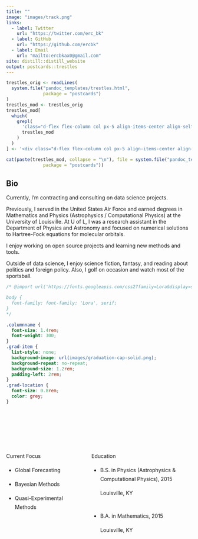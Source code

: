 ```yaml
---
title: ""
image: "images/track.png"
links:
  - label: Twitter
    url: "https://twitter.com/erc_bk"
  - label: GitHub
    url: "https://github.com/ercbk"
  - label: Email
    url: "mailto:ercbkax0@gmail.com"
site: distill::distill_website
output: postcards::trestles
---
```

 
<!-- All html and css copied from https://github.com/etiennebacher/personal_website_distill/blob/master/index.Rmd -->



<!-- The postcard had a useless second scrollbar (in addition to the big one of distill). For some reason, I couldn't remove it with the CSS in custom.css. My only solution is to modify the source of the postcards::trestle template to remove this scrollbar. -->

```r
trestles_orig <- readLines(
  system.file("pandoc_templates/trestles.html",
              package = "postcards")
)
trestles_mod <- trestles_orig
trestles_mod[
  which(
    grepl(
      'class="d-flex flex-column col px-5 align-items-center align-self-center mh-100" style="overflow-y: scroll;"',
      trestles_mod
    )
  )
] <- '<div class="d-flex flex-column col px-5 align-items-center align-self-center mh-100" style="overflow-y: none;">'

cat(paste(trestles_mod, collapse = "\n"), file = system.file("pandoc_templates/trestles.html",
              package = "postcards"))
```







## Bio

Currently, I'm contracting and consulting on data science projects.  

Previously, I served in the United States Air Force and earned degrees in Mathematics and Physics (Astrophysics / Computational Physics) at the University of Louisville. At U of L, I was a research assistant in the Department of Physics and Astronomy and focused on numerical solutions to Hartree-Fock equations for molecular orbitals.  

I enjoy working on open source projects and learning new methods and tools.  

Outside of data science, I enjoy science fiction, fantasy, and reading about politics and foreign policy. Also, I golf on occasion and watch most of the sportsball.  



```css
/* @import url('https://fonts.googleapis.com/css2?family=Lora&display=swap');

body {
  font-family: font-family: 'Lora', serif;
}
*/

.columnname {
  font-size: 1.4rem; 
  font-weight: 300;
}
.grad-item {
  list-style: none; 
  background-image: url(images/graduation-cap-solid.png); 
  background-repeat: no-repeat;  
  background-size: 1.2rem; 
  padding-left: 2rem;
}
.grad-location {
  font-size: 0.8rem;
  color: grey;
}
```

\
\
\
\
\


:::: {style="display: grid; grid-template-columns: 40% 50%; grid-column-gap: 30px; line-height: 1.5rem;"}

::: {}
<span class = "columnname"> Current Focus </span>

* Global Forecasting

* Bayesian Methods

* Quasi-Experimental Methods
:::

::: {}
<span class = "columnname"> Education </span>

<ul>
 
<li class = "grad-item">   B.S. in Physics (Astrophysics & Computational Physics), 2015 <br> <p class = "grad-location"> Louisville, KY </p> </li>
<br>
<li class = "grad-item">   B.A. in Mathematics, 2015 <br>
<p class = "grad-location"> Louisville, KY </p> </li>

</ul>
:::
::::




